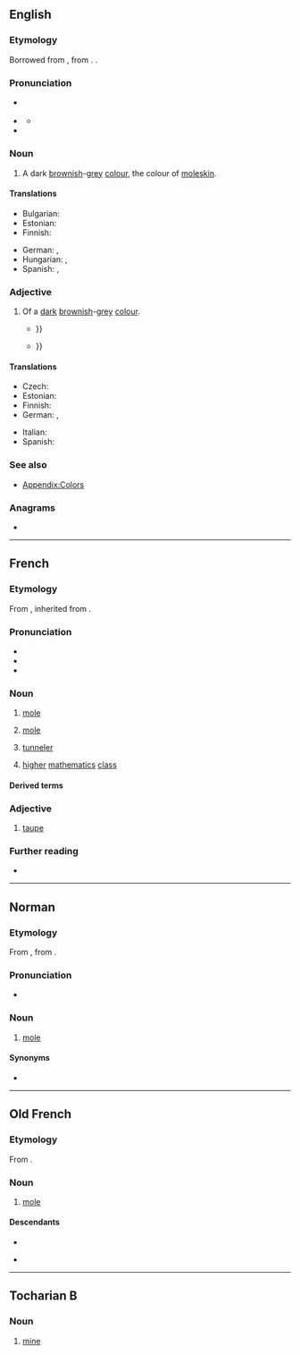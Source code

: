 ==English==
{{was wotd|2008|September|25}}

===Etymology===
Borrowed from {{bor|en|fr|taupe}}, from {{uder|en|la|talpa||[[mole]]}}. {{doublet|en|talpa}}.

===Pronunciation===
* {{a|UK}} {{IPA|en|/təʊp/}}
* {{a|US|Canada}} {{IPA|en|/toʊp/}}
** {{audio|en|en-us-taupe.ogg|Audio (US)}}
* {{rhymes|en|əʊp|s=1}}

===Noun===
{{en-noun|~}}

# A dark [[brown]]ish-[[grey]] [[color|colour]], the colour of [[moleskin]].
#: {{color panel|1=taupe|2=483C32}}

====Translations====
{{trans-top|a dark brownish-gray colour}}
* Bulgarian: {{t|bg|тъмносив (като къртица)}}
* Estonian: {{t|et|pruunikashall}}
* Finnish: {{t|fi|ruskeanharmaa}}
{{trans-mid}}
* German: {{t|de|braungrau}}, {{t|de|maulwurfsgrau}}
* Hungarian: {{t|hu|tób}}, {{t|hu|tóp}}
* Spanish: {{t+|es|talpa}}, {{t+|es|pardo|m}}
{{trans-bottom}}

===Adjective===
{{en-adj}}

# Of a [[dark]] [[brownish]]-[[grey]] [[colour]].
#*{{quote-journal|en|November 1915|[[w:Ben Hecht|Ben Hecht]]|Life|[[w:The Little Review|The Little Review]]|text=At five o'clock the patch of daylight above the red-lighted exit door turned '''taupe''', as though a gray curtain had been flung across it; {{...}}}}
#*{{quote-journal|en|February 1952|[[w:Wallace Earle Stegner|Wallace Earle Stegner]]|Pop Goes the Alley Cat|[[w:Harper's Magazine|Harper's Magazine]]|text=In the front room, on an old '''taupe''' overstuffed sofa, the head of the house lay in a blanket bathrobe, {{...}}}}

====Translations====
{{trans-top|of a dark brownish-gray colour}}
* Czech: {{t|cs|hnědošedý}}
* Estonian: {{t|et|pruunikashall}}
* Finnish: {{t|fi|ruskeanharmaa}}
* German: {{t|de|maulwurfgrau}}, {{t+|de|taupe}}
{{trans-mid}}
* Italian: {{t|it|topato}}
* Spanish: {{t+|es|pardo}}
{{trans-bottom}}

===See also===
* [[Appendix:Colors]]

===Anagrams===
* {{anagrams|en|a=aeptu|ate up|eat up}}

{{topics|en|Browns}}

----

==French==

===Etymology===
From {{inh|fr|fro|taupe}}, inherited from {{inh|fr|la|talpa}}.

===Pronunciation===
* {{fr-IPA}}
* {{audio|fr|Fr-taupe-ca-Montréal.ogg|audio (CA)}}
* {{audio|fr|LL-Q150 (fra)-Lyokoï-taupe.wav|Audio}}

===Noun===
{{fr-noun|f}}

# [[mole]] {{gloss|burrowing mammal}}
# {{lb|fr|figuratively}} {{lb|fr|espionage}} [[mole]] {{gloss|undercover agent}}
# [[tunneler]]
# {{lb|fr|education}} [[higher]] [[mathematics]] [[class]]

====Derived terms====
{{col3|fr
|myope comme une taupe
|taupe-grillon
|taupicide
|taupier
|taupière
|taupinière}}

===Adjective===
{{fr-adj}}

# [[#English|taupe]]

===Further reading===
* {{R:TLFi}}

----

==Norman==

===Etymology===
From {{inh|nrf|fro|taupe}}, from {{inh|nrf|la|talpa}}.

===Pronunciation===
* {{audio|nrf|Jer-taupe.ogg|Audio (Jersey)}}

===Noun===
{{nrf-noun|f}}

# {{lb|nrf|Jersey}} [[mole]] {{gloss|mammal}}

====Synonyms====
* {{l|nrf|taupîn}}

{{topics|nrf|Soricomorphs}}

----

==Old French==

===Etymology===
From {{uder|fro|la|talpa}}.

===Noun===
{{fro-noun|f}}

# [[mole]] {{gloss|mammal}}

====Descendants====
* {{desc|fr|taupe}}
* {{desc|nrf|taupe}} {{qualifier|Jersey}}

{{topics|fro|Animals}}

----

==Tocharian B==

===Noun===
{{head|txb|noun|g=m}}

# [[mine]] {{gloss|place from which ore is extracted}}